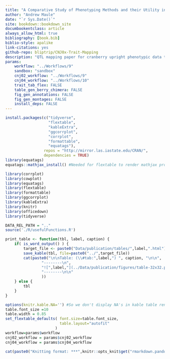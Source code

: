 ```yaml
--- 
title: "A Comparative Study of Phenotyping Methods and their Utility in Mapping Quantitative Trait Loci for the Advancement of _Vaccinium macrocarpon Ait._ Breeding Germplasm"
author: "Andrew Maule"
date: "`r Sys.Date()`"
site: bookdown::bookdown_site
documbookentclass: article
always_allow_html: true
bibliography: [book.bib] 
biblio-style: apalike
link-citations: yes
github-repo: bliptrip/CNJ0x-Trait-Mapping
description: "QTL mapping paper for cranberry upright phenotypic data taken from 2011-2014.  Uprights came from Rutgers University P.E. Marucci Center in Chatsworth, NJ, USA"
params:
    workflow: "../Workflows/9"
    sandbox: "sandbox"
    cnj02_workflow: "../Workflows/9"
    cnj04_workflow: "../Workflows/10"
    trait_tab_flex: FALSE
    table_gen_berry_chimera: FALSE
    fig_gen_annotations: FALSE
    fig_gen_montages: FALSE
    install_deps: FALSE
---
```


```r
install.packages(c("tidyverse",
                   "flextable",
                   "kableExtra",
                   "ggcorrplot",
                   "corrplot",
                   "formattable",
                   "equatags"), 
                 repos = "http://mirror.las.iastate.edu/CRAN/", 
                 dependencies = TRUE)
library(equatags)
equatags::mathjax_install() #Needed for flextable to render mathjax properly
```

```r
library(corrplot)
library(cowplot)
library(equatags)
library(flextable)
library(formattable)
library(ggcorrplot)
library(kableExtra)
library(knitr)
library(officedown)
library(tidyverse)

DATA_REL_PATH = ".."
source('./R/usefulFunctions.R')

print_table <- function(tbl, label, caption) {
    if( is_word_output() ) {
        target_file <- paste0("Data/publication/tables/",label,".html")
        save_kable(tbl, file=paste0("../",target_file))
        cat(paste0("\n\nTable: (\\#tab:",label,") ", caption, "\n\n",
                "--------\n",
                "![",label,"](../Data/publication/figures/table-32x32.png) [Table Link](",target_file,")\n",
                "--------\n\n"
                ))
    } else {
        tbl
    }
}

```

```r
options(knitr.kable.NA='') #So we don't display NA's in kable table renderings.
table.font_size =10
table.width = 0.85
set_flextable_defaults( font.size=table.font_size,
                        table.layout="autofit"
                      )
workflow=params$workflow
cnj02_workflow = params$cnj02_workflow
cnj04_workflow = params$cnj04_workflow
```

```r
cat(paste0("Knitting format: ***",knitr::opts_knit$get("rmarkdown.pandoc.to"),"***\n"))
```
